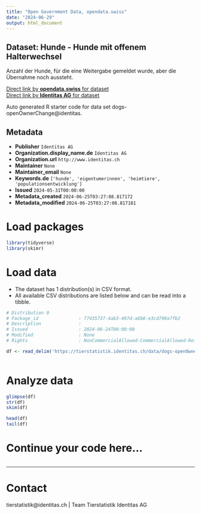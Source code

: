 ```yaml
---
title: "Open Government Data, opendata.swiss"
date: "2024-06-29"
output: html_document
---
```


## Dataset: Hunde - Hunde mit offenem Halterwechsel

Anzahl der Hunde, für die eine Weitergabe gemeldet wurde, aber die Übernahme noch aussteht. 

[Direct link by **opendata.swiss** for dataset](https://opendata.swiss/de/dataset/hunde-hunde-mit-offenem-halterwechsel)<br>
[Direct link by **Identitas AG** for dataset](https://tierstatistik.identitas.ch/)

Auto generated R starter code for data set dogs-openOwnerChange@identitas.

## Metadata

- **Publisher** `Identitas AG`
- **Organization.display_name.de** `Identitas AG`
- **Organization.url** `http://www.identitas.ch`
- **Maintainer** `None`
- **Maintainer_email** `None`
- **Keywords.de** `['hunde', 'eigentumerinnen', 'heimtiere', 'populationsentwicklung']`
- **Issued** `2024-05-31T00:00:00`
- **Metadata_created** `2024-06-25T03:27:08.817172`
- **Metadata_modified** `2024-06-25T03:27:08.817181`


# Load packages

```r

library(tidyverse)
library(skimr)

```

# Load data

-   The dataset has 1 distribution(s) in CSV format.
-   All available CSV distributions are listed below and can be read into a tibble.

```r

# Distribution 0
# Package_id               : 77435737-4ab3-497d-a6b8-e3cd790a7fb2
# Description              : 
# Issued                   : 2024-06-24T00:00:00
# Modified                 : None
# Rights                   : NonCommercialAllowed-CommercialAllowed-ReferenceRequired

df <- read_delim('https://tierstatistik.identitas.ch/data/dogs-openOwnerChange.csv')



```

# Analyze data

```r

glimpse(df)
str(df)
skim(df)

head(df)
tail(df)

```

# Continue your code here...

```r

```

------------------------------------------------------------------------

# Contact

tierstatistik@identitas.ch | Team Tierstatistik Identitas AG
